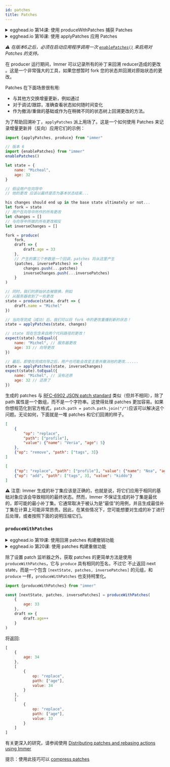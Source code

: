 ```yaml
---
id: patches
title: Patches
---
```


<center>
	<div
		data-ea-publisher="immerjs"
		data-ea-type="image"
		className="horizontal bordered"
	></div>
</center>
<details>
	<summary className="egghead-summary">
		egghead.io 第14课: 使用 produceWithPatches 捕获 Patches
	</summary>
	<br />
	<div>
		<iframe
			width="760"
			height="427"
			scrolling="no"
			src="https://egghead.io/lessons/react-capture-patches-to-distribute-changes-in-app-state-with-immer-producewithpatches/embed"
		></iframe>
	</div>
	<a
		className="egghead-link"
		href="https://egghead.io/lessons/react-capture-patches-to-distribute-changes-in-app-state-with-immer-producewithpatches"
	>
		Hosted on egghead.io
	</a>
</details>
<details>
	<summary className="egghead-summary">
		egghead.io 第16课: 使用 applyPatches 应用 Patches
	</summary>
	<br />
	<div>
		<iframe
			width="760"
			height="427"
			scrolling="no"
			src="https://egghead.io/lessons/react-apply-patches-using-immer-applypatches-to-synchronize-state-across-clients/embed"
		></iframe>
	</div>
	<a
		className="egghead-link"
		href="https://egghead.io/lessons/react-apply-patches-using-immer-applypatches-to-synchronize-state-across-clients"
	>
		Hosted on egghead.io
	</a>
</details>

_⚠ 在版本6之后，必须在启动应用程序调用一次 [`enablePatches()`](./installation.mdx#pick-your-immer-version) 来启用对 Patches 的支持。_

在 producer 运行期间，Immer 可以记录所有的补丁来回溯 reducer造成的更改 。这是一个非常强大的工具，如果您想暂时 fork 您的状态并回溯对原始状态的更改。

Patches 在下面场景很有用:

- 与其他方交换增量更新，例如通过
- 对于调试/跟踪，准确查看状态如何随时间变化
- 作为撤消/重做的基础或作为在稍微不同的状态树上回溯更改的方法。

为了帮助回溯补丁，`applyPatches` 派上用场了。这是一个如何使用 Patches 来记录增量更新并（反向）应用它们的示例：

```javascript
import {applyPatches, produce} from "immer"

// 版本 6
import {enablePatches} from "immer"
enablePatches()

let state = {
	name: "Micheal",
	age: 32
}

// 假设用户在向导中
// 他的更改 应该以最终是否为基本状态结束...

his changes should end up in the base state ultimately or not...
let fork = state
// 用户在向导中所作的所有更改
let changes = []
// 与向导中所做的所有更改相反
let inverseChanges = []

fork = produce(
	fork,
	draft => {
		draft.age = 33
	},
	// 产生的第三个参数是一个回调，patches 将从这里产生
	(patches, inversePatches) => {
		changes.push(...patches)
		inverseChanges.push(...inversePatches)
	}
)

// 同时，我们的原始状态被替换，例如
// 从服务器收到了一些更改
state = produce(state, draft => {
	draft.name = "Michel"
})

// 当向导完成（成功）后，我们可以将 fork 中的更改重播到新的状态！
state = applyPatches(state, changes)

// state 现在包含来自两个代码路径的更改！
expect(state).toEqual({
	name: "Michel", // 服务器更改
	age: 33 // 向导更改
})

// 最后，即使在完成向导之后，用户也可能会改变主意并撤消他的更改......
state = applyPatches(state, inverseChanges)
expect(state).toEqual({
	name: "Michel", // 没有还原
	age: 32 // 还原了
})
```

生成的 patches 与 [RFC-6902 JSON patch standard](https://datatracker.ietf.org/doc/html/rfc6902/#section-4.1) 类似（但并不相同），除了 path 属性是一个数组，而不是一个字符串。这使得处理 patches 更加容易。如果你想规范化到官方格式，`patch.path = patch.path.join("/")`应该可以解决这个问题。无论如何，下面就是一堆 patches 和它们回溯的样子。

```json
[
	{
		"op": "replace",
		"path": ["profile"],
		"value": {"name": "Veria", "age": 5}
	},
	{"op": "remove", "path": ["tags", 3]}
]
```

```json
[
	{"op": "replace", "path": ["profile"], "value": {"name": "Noa", "age": 6}},
	{"op": "add", "path": ["tags", 3], "value": "kiddo"}
]
```

⚠ 注意: Immer 生成的补丁集应该是正确的，也就是说，将它们应用于相同的基础对象应该会导致相同的最终状态。然而，Immer 不保证生成的补丁集是最优的，即可能的最小补丁集。它通常取决于被认为是“最佳”的用例，并且生成最佳补丁集在计算上可能非常昂贵。因此，在某些情况下，您可能想要对生成的补丁进行后处理，或者按照下面的说明压缩它们。

### `produceWithPatches`

<details>
	<summary className="egghead-summary">
		egghead.io 第19课: 使用回溯 patches 构建撤销功能
	</summary>
	<br />
	<div>
		<iframe
			width="760"
			height="427"
			scrolling="no"
			src="https://egghead.io/lessons/react-use-immer-inversepatches-to-build-undo-functionality/embed"
		></iframe>
	</div>
	<a
		className="egghead-link"
		href="https://egghead.io/lessons/react-use-immer-inversepatches-to-build-undo-functionality"
	>
		Hosted on egghead.io
	</a>
</details>
<details>
	<summary className="egghead-summary">
		egghead.io 第20课: 使用 patches 构建重做功能
	</summary>
	<br />
	<div>
		<iframe
			width="760"
			height="427"
			scrolling="no"
			src="https://egghead.io/lessons/react-use-immer-patches-to-build-redo-functionality/embed"
		></iframe>
	</div>
	<a
		className="egghead-link"
		href="https://egghead.io/lessons/react-use-immer-patches-to-build-redo-functionality"
	>
		Hosted on egghead.io
	</a>
</details>

除了设置 patch 监听器之外，获取 patches 的更简单方法是使用 `produceWithPatches`，它与 `produce` 具有相同的签名，不过它
不止返回 next state，而是一个包含 `[nextState, patches, inversePatches]` 的元组，和 `produce` 一样，`produceWithPatches` 也支持柯里化。

```javascript
import {produceWithPatches} from "immer"

const [nextState, patches, inversePatches] = produceWithPatches(
	{
		age: 33
	},
	draft => {
		draft.age++
	}
)
```

将返回:

```javascript
[
	{
		age: 34
	},
	[
		{
			op: "replace",
			path: ["age"],
			value: 34
		}
	],
	[
		{
			op: "replace",
			path: ["age"],
			value: 33
		}
	]
]
```

有关更深入的研究，请参阅使用  [Distributing patches and rebasing actions using Immer](https://medium.com/@mweststrate/distributing-state-changes-using-snapshots-patches-and-actions-part-2-2f50d8363988)

提示：使用此技巧可以 [compress patches](https://medium.com/@david.b.edelstein/using-immer-to-compress-immer-patches-f382835b6c69)
